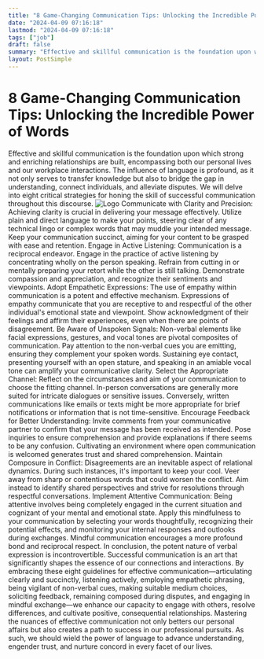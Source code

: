 ```yaml
---
title: "8 Game-Changing Communication Tips: Unlocking the Incredible Power of Words"
date: "2024-04-09 07:16:18"
lastmod: "2024-04-09 07:16:18"
tags: ["job"]
draft: false
summary: "Effective and skillful communication is the foundation upon which strong and enriching relationships are built, encompassing both our personal lives and our workplace interactions. The influence of language is profound, as it not only serves to transfer knowledge but also to bridge the gap in understanding, connect individuals, and alleviate disputes. We will delve into eight critical strategies for honing the skill of successful communication throughout this discourse."
layout: PostSimple
---
```

# 8 Game-Changing Communication Tips: Unlocking the Incredible Power of Words
Effective and skillful communication is the foundation upon which strong and enriching relationships are built, encompassing both our personal lives and our workplace interactions. The influence of language is profound, as it not only serves to transfer knowledge but also to bridge the gap in understanding, connect individuals, and alleviate disputes. We will delve into eight critical strategies for honing the skill of successful communication throughout this discourse.
<img alt="Logo" class="lazyImg" data-src="https://cdn.seniorsselection.com/src_image/45903862f00a5bf4fa8eb9afb2ddd343.webp" src="/statics/image/loading.webp"/>
Communicate with Clarity and Precision: Achieving clarity is crucial in delivering your message effectively. Utilize plain and direct language to make your points, steering clear of any technical lingo or complex words that may muddle your intended message. Keep your communication succinct, aiming for your content to be grasped with ease and retention.
Engage in Active Listening: Communication is a reciprocal endeavor. Engage in the practice of active listening by concentrating wholly on the person speaking. Refrain from cutting in or mentally preparing your retort while the other is still talking. Demonstrate compassion and appreciation, and recognize their sentiments and viewpoints.
Adopt Empathetic Expressions: The use of empathy within communication is a potent and effective mechanism. Expressions of empathy communicate that you are receptive to and respectful of the other individual's emotional state and viewpoint. Show acknowledgment of their feelings and affirm their experiences, even when there are points of disagreement.
Be Aware of Unspoken Signals: Non-verbal elements like facial expressions, gestures, and vocal tones are pivotal composites of communication. Pay attention to the non-verbal cues you are emitting, ensuring they complement your spoken words. Sustaining eye contact, presenting yourself with an open stature, and speaking in an amiable vocal tone can amplify your communicative clarity.
Select the Appropriate Channel: Reflect on the circumstances and aim of your communication to choose the fitting channel. In-person conversations are generally more suited for intricate dialogues or sensitive issues. Conversely, written communications like emails or texts might be more appropriate for brief notifications or information that is not time-sensitive.
Encourage Feedback for Better Understanding: Invite comments from your communicative partner to confirm that your message has been received as intended. Pose inquiries to ensure comprehension and provide explanations if there seems to be any confusion. Cultivating an environment where open communication is welcomed generates trust and shared comprehension.
Maintain Composure in Conflict: Disagreements are an inevitable aspect of relational dynamics. During such instances, it's important to keep your cool. Veer away from sharp or contentious words that could worsen the conflict. Aim instead to identify shared perspectives and strive for resolutions through respectful conversations.
Implement Attentive Communication: Being attentive involves being completely engaged in the current situation and cognizant of your mental and emotional state. Apply this mindfulness to your communication by selecting your words thoughtfully, recognizing their potential effects, and monitoring your internal responses and outlooks during exchanges. Mindful communication encourages a more profound bond and reciprocal respect.
In conclusion, the potent nature of verbal expression is incontrovertible. Successful communication is an art that significantly shapes the essence of our connections and interactions. By embracing these eight guidelines for effective communication—articulating clearly and succinctly, listening actively, employing empathetic phrasing, being vigilant of non-verbal cues, making suitable medium choices, soliciting feedback, remaining composed during disputes, and engaging in mindful exchange—we enhance our capacity to engage with others, resolve differences, and cultivate positive, consequential relationships. Mastering the nuances of effective communication not only betters our personal affairs but also creates a path to success in our professional pursuits. As such, we should wield the power of language to advance understanding, engender trust, and nurture concord in every facet of our lives.
        